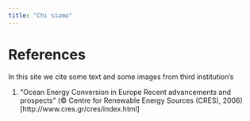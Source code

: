 ```yaml
---
title: "Chi siamo"
---
```


# References 

In this site we cite  some text and some images from third institution's 

1. "Ocean Energy Conversion in Europe Recent advancements and prospects" (© Centre for Renewable Energy Sources (CRES), 2006) [http://www.cres.gr/cres/index.html]  